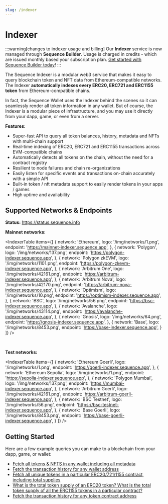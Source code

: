 ```yaml
---
slug: /indexer
---
```


# Indexer

:::warning[changes to indexer usage and billing]
Our **Indexer** service is now managed through **Sequence Builder**. Usage is charged in credits - which are issued monthly based your subscription plan. [Get started with Sequence Builder today](https://sequence.build/landing)!
:::

The Sequence Indexer is a modular web3 service that makes it easy to query blockchain token
and NFT data from Ethereum-compatible networks. The Indexer **automatically indexes every
ERC20, ERC721 and ERC1155 token** from Ethereum-compatible chains.

In fact, the Sequence Wallet uses the Indexer behind the scenes so it can seamlessly
render all token information in any wallet. But of course, the Indexer is a modular piece
of infrastructure, and you may use it directly from your dapp, game, or even from
a server.

**Features:**

- Super-fast API to query all token balances, history, metadata and NFTs with multi-chain support
- Real-time indexing of ERC20, ERC721 and ERC1155 transactions across EVM-compatible chains
- Automatically detects all tokens on the chain, without the need for a contract registry
- Resilient to node failures and chain re-organizations
- Easily listen for specific events and transactions on-chain accurately with a simple API
- Built-in token / nft metadata support to easily render tokens in your apps / games
- High uptime and availability

## Supported Networks & Endpoints

**Status:** https://status.sequence.info


**Mainnet networks:**

<IndexerTable items={[
  {
    network: 'Ethereum',
    logo: '/img/networks/1.png',
    endpoint: 'https://mainnet-indexer.sequence.app',
  },
  {
    network: 'Polygon',
    logo: '/img/networks/137.png',
    endpoint: 'https://polygon-indexer.sequence.app',
  },
  {
    network: 'Polygon zkEVM',
    logo: '/img/networks/1101.png',
    endpoint: 'https://polygon-zkevm-indexer.sequence.app',
  },
  {
    network: 'Arbitrum One',
    logo: '/img/networks/42161.png',
    endpoint: 'https://arbitrum-indexer.sequence.app',
  },
  {
    network: 'Arbitrum Nova',
    logo: '/img/networks/42170.png',
    endpoint: 'https://arbitrum-nova-indexer.sequence.app',
  },
  {
    network: 'Optimism',
    logo: '/img/networks/10.png',
    endpoint: 'https://optimism-indexer.sequence.app',
  },
  {
    network: 'BSC',
    logo: '/img/networks/56.png',
    endpoint: 'https://bsc-indexer.sequence.app',
  },
  {
    network: 'Avalanche',
    logo: '/img/networks/43114.png',
    endpoint: 'https://avalanche-indexer.sequence.app',
  },
  {
    network: 'Gnosis',
    logo: '/img/networks/64.png',
    endpoint: 'https://gnosis-indexer.sequence.app',
  },
  {
    network: 'Base',
    logo: '/img/networks/8453.png',
    endpoint: 'https://base-indexer.sequence.app',
  }
]} />

<br />

**Test networks:**

<IndexerTable items={[
  {
    network: 'Ethereum Goerli',
    logo: '/img/networks/1.png',
    endpoint: 'https://goerli-indexer.sequence.app',
  },
  {
    network: 'Ethereum Sepolia',
    logo: '/img/networks/1.png',
    endpoint: 'https://sepolia-indexer.sequence.app',
  },
  {
    network: 'Polygon Mumbai',
    logo: '/img/networks/137.png',
    endpoint: 'https://mumbai-indexer.sequence.app',
  },
  {
    network: 'Arbitrum Goerli',
    logo: '/img/networks/42161.png',
    endpoint: 'https://arbitrum-goerli-indexer.sequence.app',
  },
  {
    network: 'BSC Testnet',
    logo: '/img/networks/56.png',
    endpoint: 'https://bsc-testnet-indexer.sequence.app',
  },
    {
    network: 'Base Goerli',
    logo: '/img/networks/8453.png',
    endpoint: 'https://base-goerli-indexer.sequence.app',
  }
]} />


## Getting Started

Here are a few example queries you can make to a blockchain from your dapp, game, or wallet:

- [Fetch all tokens & NFTS in any wallet including all metadata](/indexer/fetch-tokens)
- [Fetch the transaction history for any wallet address](/indexer/transaction-history)
- [Fetch all unique tokens in a particular ERC20/721/1155 contract, including total supplies](/indexer/unique-tokens)
- [What is the total token supply of an ERC20 token? What is the total token supply of
  all the ERC1155 tokens in a particular contract?](/indexer/unique-tokens)
- [Fetch the transaction history for any token contract address](/indexer/transation-history-token-contract)

